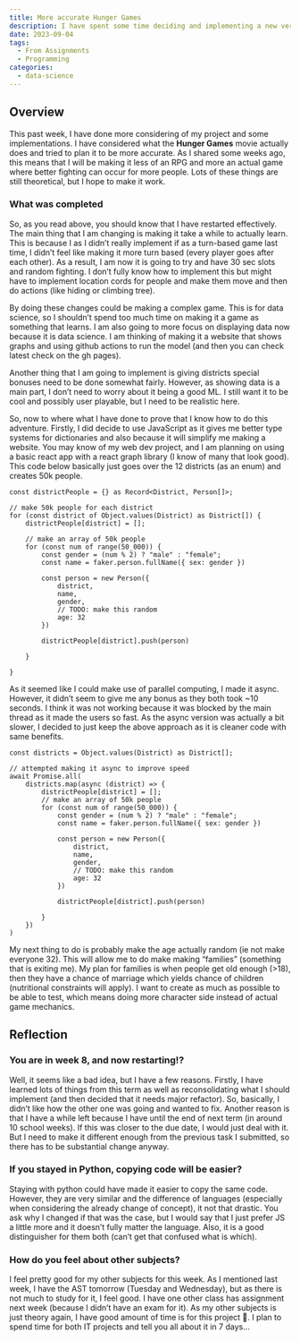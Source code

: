 ```yaml
---
title: More accurate Hunger Games
description: I have spent some time deciding and implementing a new version!
date: 2023-09-04
tags:
  - From Assignments
  - Programming
categories:
  - data-science
---
```


## Overview

This past week, I have done more considering of my project and some implementations. I have considered what the **********Hunger Games********** movie actually does and tried to plan it to be more accurate. As I shared some weeks ago, this means that I will be making it less of an RPG and more an actual game where better fighting can occur for more people. Lots of these things are still theoretical, but I hope to make it work.

### What was completed

So, as you read above, you should know that I have restarted effectively. The main thing that I am changing is making it take a while to actually learn. This is because I as I didn’t really implement if as a turn-based game last time, I didn’t feel like making it more turn based (every player goes after each other). As a result, I am now it is going to try and have 30 sec slots and random fighting. I don’t fully know how to implement this but might have to implement location cords for people and make them move and then do actions (like hiding or climbing tree). 

By doing these changes could be making a complex game. This is for data science, so I shouldn’t spend too much time on making it a game as something that learns. I am also going to more focus on displaying data now because it is data science. I am thinking of making it a website that shows graphs and using github actions to run the model (and then you can check latest check on the gh pages).

Another thing that I am going to implement is giving districts special bonuses need to be done somewhat fairly. However, as showing data is a main part, I don’t need to worry about it being a good ML. I still want it to be cool and possibly user playable, but I need to be realistic here.

So, now to where what I have done to prove that I know how to do this adventure. Firstly, I did decide to use JavaScript as it gives me better type systems for dictionaries and also because it will simplify me making a website. You may know of my web dev project, and I am planning on using a basic react app with a react graph library (I know of many that look good). This code below basically just goes over the 12 districts (as an enum) and creates 50k people.

```tsx
const districtPeople = {} as Record<District, Person[]>;

// make 50k people for each district
for (const district of Object.values(District) as District[]) {
    districtPeople[district] = [];

    // make an array of 50k people
    for (const num of range(50_000)) {
        const gender = (num % 2) ? "male" : "female";
        const name = faker.person.fullName({ sex: gender })

        const person = new Person({
            district,
            name,
            gender,
            // TODO: make this random
            age: 32
        })

        districtPeople[district].push(person)

    }

}
```

As it seemed like I could make use of parallel computing, I made it async. However, it didn’t seem to give me any bonus as they both took ~10 seconds. I think it was not working because it was blocked by the main thread as it made the users so fast. As the async version was actually a bit slower, I decided to just keep the above approach as it is cleaner code with same benefits.

```tsx
const districts = Object.values(District) as District[];

// attempted making it async to improve speed
await Promise.all(
    districts.map(async (district) => {
        districtPeople[district] = [];
        // make an array of 50k people
        for (const num of range(50_000)) {
            const gender = (num % 2) ? "male" : "female";
            const name = faker.person.fullName({ sex: gender })

            const person = new Person({
                district,
                name,
                gender,
                // TODO: make this random
                age: 32
            })

            districtPeople[district].push(person)

        }
    })
)
```

My next thing to do is probably make the age actually random (ie not make everyone 32). This will allow me to do make making “families” (something that is exiting me). My plan for families is when people get old enough (>18), then they have a chance of marriage which yields chance of children (nutritional constraints will apply). I want to create as much as possible to be able to test, which means doing more character side instead of actual game mechanics.

## Reflection

### You are in week 8, and now restarting!?

Well, it seems like a bad idea, but I have a few reasons. Firstly, I have learned lots of things from this term as well as reconsolidating what I should implement (and then decided that it needs major refactor). So, basically, I didn’t like how the other one was going and wanted to fix. Another reason is that I have a while left because I have until the end of next term (in around 10 school weeks). If this was closer to the due date, I would just deal with it. But I need to make it different enough from the previous task I submitted, so there has to be substantial change anyway.

### If you stayed in Python, copying code will be easier?

Staying with python could have made it easier to copy the same code. However, they are very similar and the difference of languages (especially when considering the already change of concept), it not that drastic. You ask why I changed if that was the case, but I would say that I just prefer JS a little more and it doesn’t fully matter the language. Also, it is a good distinguisher for them both (can’t get that confused what is which).

### How do you feel about other subjects?

I feel pretty good for my other subjects for this week. As I mentioned last week, I have the AST tomorrow (Tuesday and Wednesday), but as there is not much to study for it, I feel good. I have one other class has assignment next week (because I didn’t have an exam for it). As my other subjects is just theory again, I have good amount of time is for this project 🙂. I plan to spend time for both IT projects and tell you all about it in 7 days…
